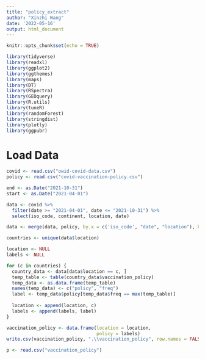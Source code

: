 ```yaml
---
title: "policy_extract"
author: "Xinzhi Wang"
date: '2022-05-16'
output: html_document
---
```


```r
knitr::opts_chunk$set(echo = TRUE)
```

```r
library(tidyverse)
library(readxl)
library(ggplot2)
library(ggthemes)
library(maps)
library(DT)
library(RSpectra)
library(GEOquery) 
library(R.utils)
library(tuneR)
library(randomForest)
library(stringdist)
library(plotly)
library(ggpubr)
```

# Load Data
```r
covid <- read.csv("owid-covid-data.csv")
policy <- read.csv("covid-vaccination-policy.csv")
```


```r
end <- as.Date("2021-10-31")
start <- as.Date("2021-04-01")
```


```r
data <- covid %>%
  filter(date >= "2021-04-01", date <= "2021-10-31") %>% 
  select(iso_code, continent, location, date)

data <- merge(data, policy, by.x = c('iso_code', "date", "location"), by.y = c('Code', 'Day', "Entity"))
```


```r
countries <- unique(data$location)
```

```r
location <- NULL
labels <- NULL

for (c in countries) {
  country_data <- data[data$location == c, ]
  temp_table <- table(country_data$vaccination_policy)
  temp_data <- as.data.frame(temp_table)
  names(temp_data) <- c("policy", "freq")
  label <- temp_data$policy[temp_data$freq == max(temp_table)]
  
  location <- append(location, c)
  labels <- append(labels, label)
}

```


```r
vaccination_policy <- data.frame(location = location, 
                                 policy = labels)
write.csv(vaccination_policy, ".\\vaccination_policy", row.names = FALSE)
```



```r
p <- read.csv("vaccination_policy")
```






